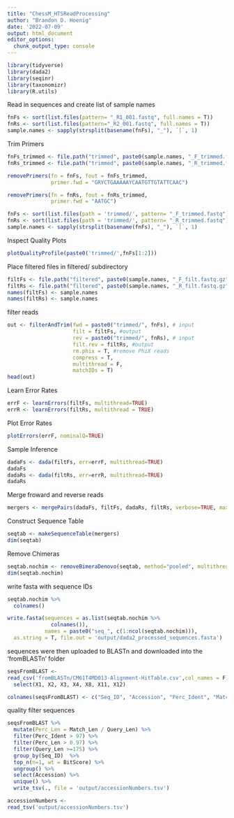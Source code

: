 ```yaml
---
title: "ChessM_HTSReadProcessing"
author: "Brandon D. Hoenig"
date: '2022-07-09'
output: html_document
editor_options: 
  chunk_output_type: console
---
```


```r
library(tidyverse)
library(dada2)
library(seqinr)
library(taxonomizr)
library(R.utils)
```

Read in sequences and create list of sample names
```r
fnFs <- sort(list.files(pattern= "_R1_001.fastq", full.names = T))
fnRs <- sort(list.files(pattern="_R2_001.fastq", full.names = T))
sample.names <- sapply(strsplit(basename(fnFs), "_"), `[`, 1)
```

Trim Primers
```r
fnFs_trimmed <- file.path("trimmed", paste0(sample.names, "_F_trimmed.fastq.gz"))
fnRs_trimmed <- file.path("trimmed", paste0(sample.names, "_R_trimmed.fastq.gz"))

removePrimers(fn = fnFs, fout = fnFs_trimmed, 
              primer.fwd = "GRYCTGAAAAAYCAATGTTGTATTCAAC")

removePrimers(fn = fnRs, fout = fnRs_trimmed, 
              primer.fwd = "AATGC")

fnFs <- sort(list.files(path = 'trimmed/', pattern= "_F_trimmed.fastq"))
fnRs <- sort(list.files(path = 'trimmed/', pattern= "_R_trimmed.fastq"))
sample.names <- sapply(strsplit(basename(fnFs), "_"), `[`, 1)
```


Inspect Quality Plots
```r
plotQualityProfile(paste0('trimmed/',fnFs[1:2]))
```

Place filtered files in filtered/ subdirectory
```r
filtFs <- file.path("filtered", paste0(sample.names, "_F_filt.fastq.gz"))
filtRs <- file.path("filtered", paste0(sample.names, "_R_filt.fastq.gz"))
names(filtFs) <- sample.names
names(filtRs) <- sample.names
```

filter reads
```r
out <- filterAndTrim(fwd = paste0("trimmed/", fnFs), # input
                     filt = filtFs, #output
                     rev = paste0("trimmed/", fnRs), # input
                     filt.rev = filtRs, #output
                     rm.phix = T, #remove PhiX reads
                     compress = T, 
                     multithread = F,
                     matchIDs = T)
head(out)
```

Learn Error Rates 
```r
errF <- learnErrors(filtFs, multithread=TRUE)
errR <- learnErrors(filtRs, multithread = TRUE)
```

Plot Error Rates
```r
plotErrors(errF, nominalQ=TRUE)
```

Sample Inference
```r
dadaFs <- dada(filtFs, err=errF, multithread=TRUE)
dadaFs
dadaRs <- dada(filtRs, err=errR, multithread=TRUE)
dadaRs
```

Merge froward and reverse reads
```r
mergers <- mergePairs(dadaFs, filtFs, dadaRs, filtRs, verbose=TRUE, maxMismatch = 0)
```


Construct Sequence Table
```r
seqtab <- makeSequenceTable(mergers)
dim(seqtab)
```

Remove Chimeras
```r
seqtab.nochim <- removeBimeraDenovo(seqtab, method="pooled", multithread=TRUE, verbose=TRUE)
dim(seqtab.nochim)
```

write fasta with sequence IDs
```r
seqtab.nochim %>% 
  colnames()

write.fasta(sequences = as.list(seqtab.nochim %>% 
              colnames()), 
            names = paste0("seq_", c(1:ncol(seqtab.nochim))),
  as.string = T, file.out = 'output/dada2_processed_sequences.fasta')
```

sequences were then uploaded to BLASTn and downloaded into the 'fromBLASTn' folder
```r
seqsFromBLAST <-
read_csv('fromBLASTn/CM61T4MD013-Alignment-HitTable.csv',col_names = F) %>%
  select(X1, X2, X3, X4, X8, X11, X12)

colnames(seqsFromBLAST) <- c("Seq_ID", "Accession", "Perc_Ident", "Match_Len", "Query_Len", "E_Val", "BitScore")
```

quality filter sequences
```r
seqsFromBLAST %>%
  mutate(Perc_Len = Match_Len / Query_Len) %>%
  filter(Perc_Ident > 97) %>%
  filter(Perc_Len > 0.97) %>%
  filter(Query_Len >=175) %>%
  group_by(Seq_ID)  %>% 
  top_n(n=1, wt = BitScore) %>% 
  ungroup() %>% 
  select(Accession) %>%
  unique() %>%
  write_tsv(., file = 'output/accessionNumbers.tsv')
```

```r
accessionNumbers <-
read_tsv('output/accessionNumbers.tsv') 
```


